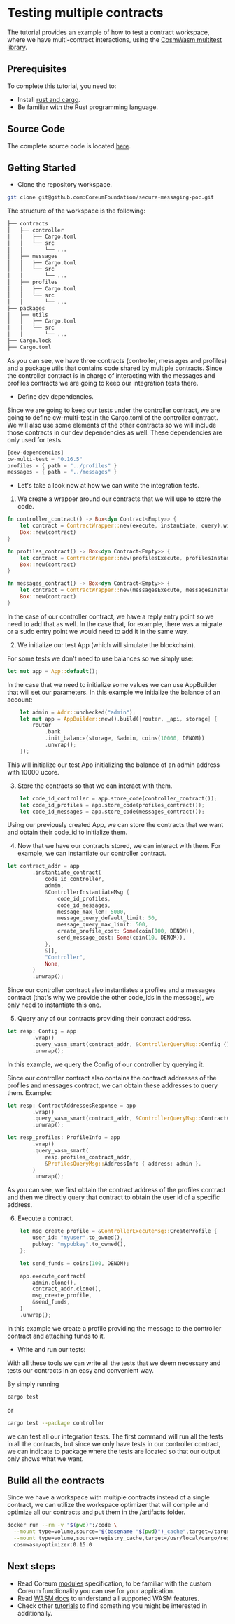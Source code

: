 # Testing multiple contracts

The tutorial provides an example of how to test a contract workspace, where we have multi-contract
interactions, using the <a href="https://github.com/CosmWasm/cw-multi-test" target="_blank" rel="noopener noreferrer" className="text-[#25D695] hover:opacity-80 text-base font-bold">CosmWasm multitest library</a>.

## Prerequisites

To complete this tutorial, you need to:

-   Install <a href="https://www.rust-lang.org/tools-and-ecosystem/install" target="_blank" rel="noopener noreferrer" className="text-[#25D695] hover:opacity-80 text-base font-bold">rust and cargo</a>.
-   Be familiar with the Rust programming language.

## Source Code

The complete source code is located
<a href="https://github.com/CoreumFoundation/secure-messaging-poc" target="_blank" rel="noopener noreferrer" className="text-[#25D695] hover:opacity-80 text-base font-bold">here</a>.

## Getting Started

-   Clone the repository workspace.

```bash
git clone git@github.com:CoreumFoundation/secure-messaging-poc.git
```

The structure of the workspace is the following:

```bash
├── contracts
│   ├── controller
│   │   ├── Cargo.toml
│   │   └── src
│   │       └── ...
│   ├── messages
│   │   ├── Cargo.toml
│   │   └── src
│   │       └── ...
│   ├── profiles
│   │   ├── Cargo.toml
│   │   └── src
│   │       └── ...
├── packages
│   ├── utils
│   │   ├── Cargo.toml
│   │   └── src
│   │       └── ...
├── Cargo.lock
├── Cargo.toml
```

As you can see, we have three contracts (controller, messages and profiles) and a package utils that
contains code shared by multiple contracts. Since the controller contract is in charge of
interacting with the messages and profiles contracts we are going to keep our integration tests
there.

-   Define dev dependencies.

Since we are going to keep our tests under the controller contract, we are going to define
cw-multi-test in the Cargo.toml of the controller contract. We will also use some elements of the
other contracts so we will include those contracts in our dev dependencies as well. These dependencies are only used for tests.

```rust
[dev-dependencies]
cw-multi-test = "0.16.5"
profiles = { path = "../profiles" }
messages = { path = "../messages" }
```

-   Let's take a look now at how we can write the integration tests.

1. We create a wrapper around our contracts that we will use to store the code.

```rust
fn controller_contract() -> Box<dyn Contract<Empty>> {
    let contract = ContractWrapper::new(execute, instantiate, query).with_reply(reply);
    Box::new(contract)
}

fn profiles_contract() -> Box<dyn Contract<Empty>> {
    let contract = ContractWrapper::new(profilesExecute, profilesInstantiate, profilesQuery);
    Box::new(contract)
}

fn messages_contract() -> Box<dyn Contract<Empty>> {
    let contract = ContractWrapper::new(messagesExecute, messagesInstantiate, messagesQuery);
    Box::new(contract)
}
```

In the case of our controller contract, we have a reply entry point so we need to add that as well.
In the case that, for example, there was a migrate or a sudo entry point we would need to add it in
the same way.

2. We initialize our test App (which will simulate the blockchain).

For some tests we don't need to use balances so we simply use:

```rust
let mut app = App::default();
```

In the case that we need to initialize some values we can use AppBuilder that will set our
parameters. In this example we initialize the balance of an account:

```rust
    let admin = Addr::unchecked("admin");
    let mut app = AppBuilder::new().build(|router, _api, storage| {
        router
            .bank
            .init_balance(storage, &admin, coins(10000, DENOM))
            .unwrap();
    });
```

This will initialize our test App initializing the balance of an admin address with 10000 ucore.

3. Store the contracts so that we can interact with them.

```rust
    let code_id_controller = app.store_code(controller_contract());
    let code_id_profiles = app.store_code(profiles_contract());
    let code_id_messages = app.store_code(messages_contract());
```

Using our previously created App, we can store the contracts that we want and obtain their code_id to initialize them.

4. Now that we have our contracts stored, we can interact with them. For example, we can instantiate our controller contract.

```rust
let contract_addr = app
        .instantiate_contract(
            code_id_controller,
            admin,
            &ControllerInstantiateMsg {
                code_id_profiles,
                code_id_messages,
                message_max_len: 5000,
                message_query_default_limit: 50,
                message_query_max_limit: 500,
                create_profile_cost: Some(coin(100, DENOM)),
                send_message_cost: Some(coin(10, DENOM)),
            },
            &[],
            "Controller",
            None,
        )
        .unwrap();
```

Since our controller contract also instantiates a profiles and a messages contract (that's why we provide the other code_ids in the message), we only need to instantiate this one.

5. Query any of our contracts providing their contract address.

```rust
let resp: Config = app
        .wrap()
        .query_wasm_smart(contract_addr, &ControllerQueryMsg::Config {})
        .unwrap();
```

In this example, we query the Config of our controller by querying it.

Since our controller contract also contains the contract addresses of the profiles and messages contract, we can obtain these addresses to query them. Example:

```rust
let resp: ContractAddressesResponse = app
        .wrap()
        .query_wasm_smart(contract_addr, &ControllerQueryMsg::ContractAddresses {})
        .unwrap();

let resp_profiles: ProfileInfo = app
        .wrap()
        .query_wasm_smart(
            resp.profiles_contract_addr,
            &ProfilesQueryMsg::AddressInfo { address: admin },
        )
        .unwrap();
```

As you can see, we first obtain the contract address of the profiles contract and then we directly query that contract to obtain the user id of a specific address.

6. Execute a contract.

```rust
    let msg_create_profile = &ControllerExecuteMsg::CreateProfile {
        user_id: "myuser".to_owned(),
        pubkey: "mypubkey".to_owned(),
    };

    let send_funds = coins(100, DENOM);

    app.execute_contract(
        admin.clone(),
        contract_addr.clone(),
        msg_create_profile,
        &send_funds,
    )
    .unwrap();
```

In this example we create a profile providing the message to the controller contract and attaching funds to it.

* Write and run our tests:

With all these tools we can write all the tests that we deem necessary and tests our contracts in an easy and convenient way.

By simply running

```bash
cargo test
```
or
```bash
cargo test --package controller
```

we can test all our integration tests. The first command will run all the tests in all the contracts, but since we only have tests in our controller contract, we can indicate to package where the tests are located so that our output only shows what we want.

## Build all the contracts

Since we have a workspace with multiple contracts instead of a single contract, we can utilize the workspace optimizer that will compile and optimize all our contracts and put them in the /artifacts folder.

```bash
docker run --rm -v "$(pwd)":/code \
  --mount type=volume,source="$(basename "$(pwd)")_cache",target=/target \
  --mount type=volume,source=registry_cache,target=/usr/local/cargo/registry \
  cosmwasm/optimizer:0.15.0
```

## Next steps

* Read Coreum [modules](/docs/next/overview/modules) specification, to be familiar with the custom Coreum functionality you can
  use for your application.
* Read <a href="https://docs.cosmwasm.com/docs/" target="_blank" rel="noopener noreferrer" className="text-[#25D695] hover:opacity-80 text-base font-bold">WASM docs</a> to understand all supported WASM features.
* Check other [tutorials](/docs/next/overview/tutorials) to find something you might be interested in additionally.
